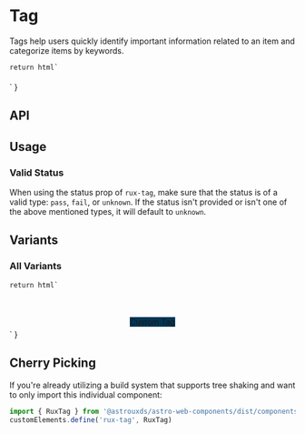 
<Meta of={TagStories} />

# Tag

Tags help users quickly identify important information related to an item and categorize items by keywords.

    return html`
<div style="padding-top: 1%; display: flex; flex-direction: column; justify-content: center; align-items: center;">
    <rux-tag
        status=${args.status}
    >
    </rux-tag>
</div>
    `
}

<Canvas>
  <Story of={TagStories.RuxTag} />
</Canvas>

## API

<ArgsTable of="rux-tag" />

## Usage

### Valid Status

When using the status prop of `rux-tag`, make sure that the status is of a valid type: `pass`, `fail`, or `unknown`.
If the status isn't provided or isn't one of the above mentioned types, it will default to `unknown`.

## Variants

### All Variants

    return html`
<style>
    #custom {
        width: 100%;
        background: #003655;
        border-color: #2B659B;
    }
</style>
<div style="display: flex; flex-direction: column; justify-content: center; align-items: center;">
<div style="padding: 1% 5%;">
    <rux-tag
        status="pass"
    >
    </rux-tag>
</div>
<div style="padding: 1% 5%;">
    <rux-tag
        status="fail"
    >
    </rux-tag>
</div>
<div style="padding: 1% 5%;">
    <rux-tag
        status="unknown"
    >
    </rux-tag>
</div>
<div style="padding: 1% 5%;">
    <rux-tag id="custom">Custom Tag</rux-tag>
</div>
</div>
    `
}

<Canvas>
  <Story of={TagStories.AllVariants} />
</Canvas>

## Cherry Picking

If you're already utilizing a build system that supports tree shaking and want to only import this individual component:

```js
import { RuxTag } from '@astrouxds/astro-web-components/dist/components/rux-tag.js'
customElements.define('rux-tag', RuxTag)
```
